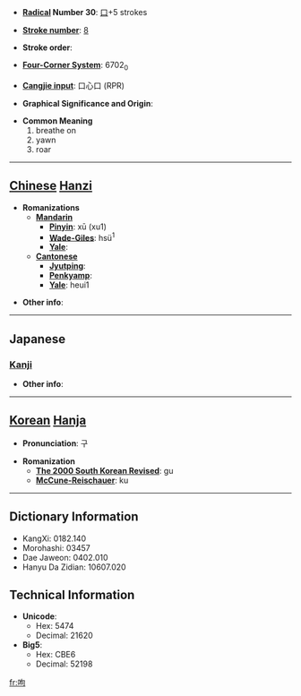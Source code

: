 * '''[[Wiktionary:Chinese radical index| Radical]] Number 30''': [[Wiktionary:Chinese radical index 口|口]]+5 strokes

* '''[[Wiktionary:Chinese total strokes index|Stroke number]]''': [[Wiktionary:Chinese total strokes index 8|8]]

* '''Stroke order''': 

* '''[[Wiktionary:Chinese four corner index|Four-Corner System]]''': 6702<sub>0</sub>

* '''[[Wiktionary:Chinese Cangjie index|Cangjie input]]''': 口心口 (RPR)

* '''Graphical Significance and Origin''': 

* '''Common Meaning'''
*#breathe on
*# yawn
*# roar


----

== [[Chinese]] [[Hanzi]] ==

* '''Romanizations'''
** '''[[Mandarin]]'''
*** '''[[Pinyin]]''': xū (xu1)
*** '''[[Wade-Giles]]''': hsü<sup>1</sup>
*** '''[[Yale]]''': 
** '''[[Cantonese]]'''
*** '''[[Jyutping]]''':
*** '''[[Penkyamp]]''': 
*** '''[[Yale]]''': heui1

* '''Other info''': 

----

==Japanese==
===[[Kanji]]===
{{kanji|on readings=[[く]] (ku), [[こう]] (kō)
|kun readings=[[いきをかけてあたためる]] (ikiwokaketeatatameru)
}}

* '''Other info''':  

----

== [[Korean]] [[Hanja]] ==

* '''Pronunciation''': 구

* '''Romanization'''
** '''[[The 2000 South Korean Revised Romanization|The 2000 South Korean Revised]]''': gu
** '''[[McCune-Reischauer]]''': ku

----

== Dictionary Information ==

* KangXi: 0182.140
* Morohashi: 03457
* Dae Jaweon: 0402.010
* Hanyu Da Zidian: 10607.020

== Technical Information ==

* '''Unicode''':
** Hex: 5474
** Decimal: 21620
* '''Big5''':
** Hex: CBE6
** Decimal: 52198

[[fr:呴]]